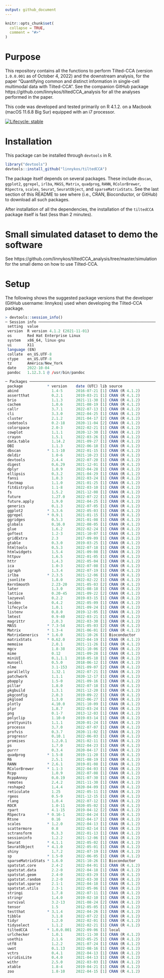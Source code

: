 ```yaml
---
output: github_document
---
```


<!-- README.md is generated from README.Rmd. Please edit that file -->

```r
knitr::opts_chunk$set(
  collapse = TRUE,
  comment = "#>"
)
```

# Purpose

This repository contains all the functions to perform Tilted-CCA (version `1.0.0.001` as of October 4, 2022) and the downstream analysis, for the paper "Quantifying common and distinct information in single-cell multimodal data with Tilted-CCA". See the companion GitHub package https://github.com/linnykos/tiltedCCA_analysis for all the analyses performed in the paper.

This code was developed and tested primarily on R 4.1.2. on a Macbook (macOS 11.6.8 Big Sur) equipped with an i7 processor.

<!-- badges: start -->
  [![Lifecycle: stable](https://img.shields.io/badge/lifecycle-stable-brightgreen.svg)](https://lifecycle.r-lib.org/articles/stages.html#stable)
  <!-- badges: end -->

# Installation

This package can be installed through `devtools` in R.

```R
library("devtools")
devtools::install_github("linnykos/tiltedCCA")
```
The package itself depends on several packages. These include `dbscan`, `ggplot2`, `ggrepel`, `irlba`, `MASS`, `Matrix`, `quadprog`, `RANN`, `RColorBrewer`, `RSpectra`, `scales`, `Seurat`, `SeuratObject`, and `sparseMatrixStats`. See the last section of this README to see where (i.e., CRAN, Bioconductor, or GitHub) to download all such packages.

After installation of all the dependencies, the installation of the `tiltedCCA` package itself is fast (less than 2 minutes).

# Small simulated dataset to demo the software

See https://github.com/linnykos/tiltedCCA_analysis/tree/master/simulation for the small demo on how to use Tilted-CCA.

# Setup

The following shows the suggested package versions that the developer (GitHub username: linnykos) used when developing the Tilted-CCA package.

```R
> devtools::session_info()
─ Session info ─────────────────────────────────────────────────────
 setting  value
 version  R version 4.1.2 (2021-11-01)
 os       Red Hat Enterprise Linux
 system   x86_64, linux-gnu
 ui       X11
 language (EN)
 collate  en_US.UTF-8
 ctype    en_US.UTF-8
 tz       America/New_York
 date     2022-10-04
 pandoc   1.12.3.1 @ /usr/bin/pandoc

─ Packages ─────────────────────────────────────────────────────────
 package           * version    date (UTC) lib source
 abind               1.4-5      2016-07-21 [1] CRAN (R 4.1.2)
 assertthat          0.2.1      2019-03-21 [1] CRAN (R 4.1.2)
 brio                1.1.3      2021-11-30 [1] CRAN (R 4.1.2)
 cachem              1.0.6      2021-08-19 [1] CRAN (R 4.1.2)
 callr               3.7.1      2022-07-13 [1] CRAN (R 4.1.2)
 cli                 3.3.0      2022-04-25 [1] CRAN (R 4.1.2)
 cluster             2.1.2      2021-04-17 [2] CRAN (R 4.1.2)
 codetools           0.2-18     2020-11-04 [2] CRAN (R 4.1.2)
 colorspace          2.0-3      2022-02-21 [1] CRAN (R 4.1.2)
 cowplot             1.1.1      2020-12-30 [1] CRAN (R 4.1.2)
 crayon              1.5.1      2022-03-26 [1] CRAN (R 4.1.2)
 data.table          1.14.2     2021-09-27 [1] CRAN (R 4.1.2)
 DBI                 1.1.3      2022-06-18 [1] CRAN (R 4.1.2)
 dbscan            * 1.1-10     2022-01-15 [1] CRAN (R 4.1.2)
 deldir              1.0-6      2021-10-23 [1] CRAN (R 4.1.2)
 devtools            2.4.4      2022-07-20 [1] CRAN (R 4.1.2)
 digest              0.6.29     2021-12-01 [1] CRAN (R 4.1.2)
 dplyr               1.0.9      2022-04-28 [1] CRAN (R 4.1.2)
 ellipsis            0.3.2      2021-04-29 [1] CRAN (R 4.1.2)
 fansi               1.0.3      2022-03-24 [1] CRAN (R 4.1.2)
 fastmap             1.1.0      2021-01-25 [1] CRAN (R 4.1.2)
 fitdistrplus        1.1-8      2022-03-10 [1] CRAN (R 4.1.2)
 fs                  1.5.2      2021-12-08 [1] CRAN (R 4.1.2)
 future              1.27.0     2022-07-22 [1] CRAN (R 4.1.2)
 future.apply        1.9.0      2022-04-25 [1] CRAN (R 4.1.2)
 generics            0.1.3      2022-07-05 [1] CRAN (R 4.1.2)
 ggplot2           * 3.3.6      2022-05-03 [1] CRAN (R 4.1.2)
 ggrepel           * 0.9.1      2021-01-15 [1] CRAN (R 4.1.2)
 ggridges            0.5.3      2021-01-08 [1] CRAN (R 4.1.2)
 globals             0.16.0     2022-08-05 [1] CRAN (R 4.1.2)
 glue                1.6.2      2022-02-24 [1] CRAN (R 4.1.2)
 goftest             1.2-3      2021-10-07 [1] CRAN (R 4.1.2)
 gridExtra           2.3        2017-09-09 [1] CRAN (R 4.1.2)
 gtable              0.3.0      2019-03-25 [1] CRAN (R 4.1.2)
 htmltools           0.5.3      2022-07-18 [1] CRAN (R 4.1.2)
 htmlwidgets         1.5.4      2021-09-08 [1] CRAN (R 4.1.2)
 httpuv              1.6.5      2022-01-05 [1] CRAN (R 4.1.2)
 httr                1.4.3      2022-05-04 [1] CRAN (R 4.1.2)
 ica                 1.0-3      2022-07-08 [1] CRAN (R 4.1.2)
 igraph              1.3.4      2022-07-19 [1] CRAN (R 4.1.2)
 irlba             * 2.3.5      2021-12-06 [1] CRAN (R 4.1.2)
 jsonlite            1.8.0      2022-02-22 [1] CRAN (R 4.1.2)
 KernSmooth          2.23-20    2021-05-03 [2] CRAN (R 4.1.2)
 later               1.3.0      2021-08-18 [1] CRAN (R 4.1.2)
 lattice             0.20-45    2021-09-22 [2] CRAN (R 4.1.2)
 lazyeval            0.2.2      2019-03-15 [1] CRAN (R 4.1.2)
 leiden              0.4.2      2022-05-09 [1] CRAN (R 4.1.2)
 lifecycle           1.0.1      2021-09-24 [1] CRAN (R 4.1.2)
 listenv             0.8.0      2019-12-05 [1] CRAN (R 4.1.2)
 lmtest              0.9-40     2022-03-21 [1] CRAN (R 4.1.2)
 magrittr            2.0.3      2022-03-30 [1] CRAN (R 4.1.2)
 MASS              * 7.3-54     2021-05-03 [2] CRAN (R 4.1.2)
 Matrix            * 1.3-4      2021-06-01 [2] CRAN (R 4.1.2)
 MatrixGenerics    * 1.6.0      2021-10-26 [1] Bioconductor
 matrixStats       * 0.62.0     2022-04-19 [1] CRAN (R 4.1.2)
 memoise             2.0.1      2021-11-26 [1] CRAN (R 4.1.2)
 mgcv                1.8-38     2021-10-06 [2] CRAN (R 4.1.2)
 mime                0.12       2021-09-28 [1] CRAN (R 4.1.2)
 miniUI              0.1.1.1    2018-05-18 [1] CRAN (R 4.1.2)
 munsell             0.5.0      2018-06-12 [1] CRAN (R 4.1.2)
 nlme                3.1-153    2021-09-07 [2] CRAN (R 4.1.2)
 parallelly          1.32.1     2022-07-21 [1] CRAN (R 4.1.2)
 patchwork           1.1.1      2020-12-17 [1] CRAN (R 4.1.2)
 pbapply             1.5-0      2021-09-16 [1] CRAN (R 4.1.2)
 pillar              1.8.0      2022-07-18 [1] CRAN (R 4.1.2)
 pkgbuild            1.3.1      2021-12-20 [1] CRAN (R 4.1.2)
 pkgconfig           2.0.3      2019-09-22 [1] CRAN (R 4.1.2)
 pkgload             1.3.0      2022-06-27 [1] CRAN (R 4.1.2)
 plotly              4.10.0     2021-10-09 [1] CRAN (R 4.1.2)
 plyr                1.8.7      2022-03-24 [1] CRAN (R 4.1.2)
 png                 0.1-7      2013-12-03 [1] CRAN (R 4.1.2)
 polyclip            1.10-0     2019-03-14 [1] CRAN (R 4.1.2)
 prettyunits         1.1.1      2020-01-24 [1] CRAN (R 4.1.2)
 processx            3.7.0      2022-07-07 [1] CRAN (R 4.1.2)
 profvis             0.3.7      2020-11-02 [1] CRAN (R 4.1.2)
 progressr           0.10.1     2022-06-03 [1] CRAN (R 4.1.2)
 promises            1.2.0.1    2021-02-11 [1] CRAN (R 4.1.2)
 ps                  1.7.0      2022-04-23 [1] CRAN (R 4.1.2)
 purrr               0.3.4      2020-04-17 [1] CRAN (R 4.1.2)
 quadprog          * 1.5-8      2019-11-20 [1] CRAN (R 4.1.2)
 R6                  2.5.1      2021-08-19 [1] CRAN (R 4.1.2)
 RANN              * 2.6.1      2019-01-08 [1] CRAN (R 4.1.2)
 RColorBrewer      * 1.1-3      2022-04-03 [1] CRAN (R 4.1.2)
 Rcpp                1.0.9      2022-07-08 [1] CRAN (R 4.1.2)
 RcppAnnoy           0.0.19     2021-07-30 [1] CRAN (R 4.1.2)
 remotes             2.4.2      2021-11-30 [1] CRAN (R 4.1.2)
 reshape2            1.4.4      2020-04-09 [1] CRAN (R 4.1.2)
 reticulate          1.25       2022-05-11 [1] CRAN (R 4.1.2)
 rgeos               0.5-9      2021-12-15 [1] CRAN (R 4.1.2)
 rlang               1.0.4      2022-07-12 [1] CRAN (R 4.1.2)
 ROCR                1.0-11     2020-05-02 [1] CRAN (R 4.1.2)
 rpart               4.1-15     2019-04-12 [2] CRAN (R 4.1.2)
 RSpectra          * 0.16-1     2022-04-24 [1] CRAN (R 4.1.2)
 Rtsne               0.16       2022-04-17 [1] CRAN (R 4.1.2)
 scales            * 1.2.0      2022-04-13 [1] CRAN (R 4.1.2)
 scattermore         0.8        2022-02-14 [1] CRAN (R 4.1.2)
 sctransform         0.3.3      2022-01-13 [1] CRAN (R 4.1.2)
 sessioninfo         1.2.2      2021-12-06 [1] CRAN (R 4.1.2)
 Seurat            * 4.1.1      2022-05-02 [1] CRAN (R 4.1.2)
 SeuratObject      * 4.1.0      2022-05-01 [1] CRAN (R 4.1.2)
 shiny               1.7.2      2022-07-19 [1] CRAN (R 4.1.2)
 sp                * 1.5-0      2022-06-05 [1] CRAN (R 4.1.2)
 sparseMatrixStats * 1.6.0      2021-10-26 [1] Bioconductor
 spatstat.core       2.4-2      2022-04-01 [1] CRAN (R 4.1.2)
 spatstat.data       2.2-0      2022-04-18 [1] CRAN (R 4.1.2)
 spatstat.geom       2.4-0      2022-03-29 [1] CRAN (R 4.1.2)
 spatstat.random     2.2-0      2022-03-30 [1] CRAN (R 4.1.2)
 spatstat.sparse     2.1-1      2022-04-18 [1] CRAN (R 4.1.2)
 spatstat.utils      2.3-1      2022-05-06 [1] CRAN (R 4.1.2)
 stringi             1.7.8      2022-07-11 [1] CRAN (R 4.1.2)
 stringr             1.4.0      2019-02-10 [1] CRAN (R 4.1.2)
 survival            3.2-13     2021-08-24 [2] CRAN (R 4.1.2)
 tensor              1.5        2012-05-05 [1] CRAN (R 4.1.2)
 testthat          * 3.1.4      2022-04-26 [1] CRAN (R 4.1.2)
 tibble              3.1.8      2022-07-22 [1] CRAN (R 4.1.2)
 tidyr               1.2.0      2022-02-01 [1] CRAN (R 4.1.2)
 tidyselect          1.1.2      2022-02-21 [1] CRAN (R 4.1.2)
 tiltedCCA         * 1.0.0.001  2022-09-06 [1] local
 urlchecker          1.0.1      2021-11-30 [1] CRAN (R 4.1.2)
 usethis             2.1.6      2022-05-25 [1] CRAN (R 4.1.2)
 utf8                1.2.2      2021-07-24 [1] CRAN (R 4.1.2)
 uwot                0.1.13     2022-08-16 [1] CRAN (R 4.1.2)
 vctrs               0.4.1      2022-04-13 [1] CRAN (R 4.1.2)
 viridisLite         0.4.0      2021-04-13 [1] CRAN (R 4.1.2)
 withr               2.5.0      2022-03-03 [1] CRAN (R 4.1.2)
 xtable              1.8-4      2019-04-21 [1] CRAN (R 4.1.2)
 zoo                 1.8-10     2022-04-15 [1] CRAN (R 4.1.2)
```